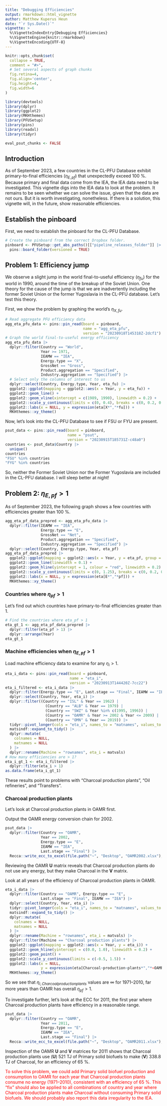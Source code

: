 ```yaml
---
title: "Debugging Efficiencies"
output: rmarkdown::html_vignette
author: Matthew Kuperus Heun
date: "`r Sys.Date()`"
vignette: >
  %\VignetteIndexEntry{Debugging Efficiencies}
  %\VignetteEngine{knitr::rmarkdown}
  %\VignetteEncoding{UTF-8}
---
```


```r
knitr::opts_chunk$set(
  collapse = TRUE,
  comment = "#>",
  # Set several aspects of graph chunks
  fig.retina=4,
  fig.align='center', 
  fig.height=4,
  fig.width=6
)
```

```r
library(devtools)
library(dplyr)
library(ggplot2)
library(MKHthemes)
library(PFUSetup)
library(pins)
library(readxl)
library(tidyr)

eval_psut_chunks <- FALSE
```


## Introduction

As of September 2023, a few countries 
in the CL-PFU Database exhibit 
primary-to-final efficiencies ($\eta_{E,pf}$)
that unexpectedly exceed 100 %. 
Because primary and final data come from the IEA, 
the IEA data need to be investigated.
This vignette digs into the IEA data to look at the problem.
It remains to be seen whether we can solve the issue,
given that the data are not ours. 
But it is worth investigating, nonetheless.
If there is a solution,
this vignette will, in the future,
show reasonable efficiencies. 


## Establish the pinboard

First, we need to establish the pinboard for the CL-PFU Database.

```r
# Create the pinboard from the correct Dropbox folder.
pinboard <- PFUSetup::get_abs_paths()[["pipeline_releases_folder"]] |> 
  pins::board_folder(versioned = TRUE)
```


## Problem 1: Efficiency jump

We observe a slight jump in the world final-to-useful efficiency ($\eta_{fu}$)
for the world in 1990, 
around the time of the breakup of the Soviet Union.
One theory for the cause of the jump
is that we are inadvertently including 
the former Soviet Union or 
the former Yugoslavia in the CL-PFU database.
Let's test this theory.

First, we show the problem
by graphing the world's $\eta_{X,fu}$.


```r
# Read aggregate PFU efficiency data
agg_eta_pfu_data <- pins::pin_read(board = pinboard,
                                   name = "agg_eta_pfu",
                                   version = "20230918T145318Z-2dcf1")
# Graph the world final-to-useful exergy efficiency
agg_eta_pfu_data |> 
  dplyr::filter(Country == "World", 
                Year >= 1971,
                IEAMW == "IEA",
                Energy.type == "X", 
                GrossNet == "Gross", 
                Product.aggregation == "Specified",
                Industry.aggregation == "Specified") |> 
  # Select only the columns of interest to us
  dplyr::select(Country, Energy.type, Year, eta_fu) |> 
  ggplot2::ggplot(mapping = ggplot2::aes(x = Year, y = eta_fu)) +
  ggplot2::geom_line() + 
  ggplot2::geom_vline(xintercept = c(1989, 1990), linewidth = 0.2) +
  ggplot2::scale_y_continuous(limits = c(0, 0.4), breaks = c(0, 0.2, 0.4, 0.6, 0.8, 1)) +
  ggplot2::labs(x = NULL, y = expression(eta[X*","*fu])) +
  MKHthemes::xy_theme()
```

Now, let's look into the CL-PFU Database to see if FSU or FYU are present.

```r
psut_data <- pins::pin_read(board = pinboard, 
                            name = "psut", 
                            version = "20230915T185731Z-c48a0")
countries <- psut_data$Country |> 
  unique()
countries
"FSU" %in% countries
"FYG" %in% countries
```

So, neither the Former Soviet Union nor the Former Yugoslavia
are included in the CL-PFU database.
I will sleep better at night!


## Problem 2: $\eta_{E,pf} > 1$

As of September 2023, 
the following graph shows a few countries with efficiencies
greater than 100 %.


```r
agg_eta_pf_data_prepred <- agg_eta_pfu_data |> 
  dplyr::filter(IEAMW == "IEA",
                Energy.type == "E", 
                GrossNet == "Net", 
                Product.aggregation == "Specified",
                Industry.aggregation == "Specified") |> 
  dplyr::select(Country, Energy.type, Year, eta_pf)
agg_eta_pf_data_prepred |> 
  ggplot2::ggplot(mapping = ggplot2::aes(x = Year, y = eta_pf, group = Country)) + 
  ggplot2::geom_line(linewidth = 0.1) + 
  ggplot2::geom_hline(yintercept = 1, colour = "red", linewidth = 0.2) +
  ggplot2::scale_y_continuous(limits = c(0, 1.25), breaks = c(0, 0.2, 0.4, 0.6, 0.8, 1)) +
  ggplot2::labs(x = NULL, y = expression(eta[E*","*pf])) +
  MKHthemes::xy_theme()  
```


### Countries where $\eta_{pf} > 1$

Let's find out which countries have primary-to-final efficiencies 
greater than 1.

```r
# Find the countries where eta_pf > 1
eta_gt_1 <- agg_eta_pf_data_prepred |> 
  dplyr::filter(eta_pf > 1) |> 
  dplyr::arrange(Year)
eta_gt_1
```

### Machine efficiencies when $\eta_{E,pf} > 1$

Load machine efficiency data to examine for any $\eta_i > 1$.

```r
eta_i_data <- pins::pin_read(board = pinboard,
                             name = "eta_i",
                             version = "20230913T144420Z-7cc22")
eta_i_filtered <- eta_i_data |> 
  dplyr::filter(Energy.type == "E", Last.stage == "Final", IEAMW == "IEA") |> 
  dplyr::select(Country, Year, eta_i) |>
  dplyr::filter((Country == "ISL" & Year == 1962) | 
                  (Country == "ALB" & Year == 1979) |
                  (Country == "SWZ" & Year %in% c(1995, 1996)) |
                  (Country == "OAMR" & Year >= 2002 & Year <= 2009) |
                  (Country == "OMN" & Year == 2019)) |> 
  tidyr::pivot_longer(cols = "eta_i", names_to = "matnames", values_to = "matvals") |> 
  matsindf::expand_to_tidy() |> 
  dplyr::mutate(
    colnames = NULL, 
    matnames = NULL
  ) |> 
  dplyr::rename(Machine = "rownames", eta_i = matvals)
# How many efficiencies are > 1?
eta_i_gt_1 <- eta_i_filtered |> 
  dplyr::filter(eta_i > 1)
as.data.frame(eta_i_gt_1)
```

These results point to problems with
"Charcoal production plants", 
"Oil refineries", and 
"Transfers".


### Charcoal production plants

Let's look at Charcoal production plants in OAMR first.

Output the OAMR energy conversion chain for 2002.

```r
psut_data |> 
  dplyr::filter(Country == "OAMR", 
                Year == 2002,
                Energy.type == "E",
                IEAMW == "IEA", 
                Last.stage == "Final") |> 
  Recca::write_ecc_to_excel(file.path("~", "Desktop", "OAMR2002.xlsx"), overwrite_file = TRUE)
```

Reviewing the OAMR **U** matrix reveals that
Charcoal production plants do not use any energy, 
but they make Charcoal in the **V** matrix. 

Look at all years of the efficiency of Charcoal production plants in OAMR.

```r
eta_i_data |> 
  dplyr::filter(Country == "OAMR", Energy.type == "E",
                Last.stage == "Final", IEAMW == "IEA") |> 
  dplyr::select(Country, Year, eta_i) |>
  tidyr::pivot_longer(cols = "eta_i", names_to = "matnames", values_to = "matvals") |>
  matsindf::expand_to_tidy() |> 
  dplyr::mutate(
    colnames = NULL, 
    matnames = NULL
  ) |> 
  dplyr::rename(Machine = "rownames", eta_i = matvals) |> 
  dplyr::filter(Machine == "Charcoal production plants") |> 
  ggplot2::ggplot(mapping = ggplot2::aes(x = Year, y = eta_i)) + 
  ggplot2::geom_hline(yintercept = c(0.0, 1.0), linewidth = 0.2) +
  ggplot2::geom_point() + 
  ggplot2::scale_y_continuous(limits = c(-0.5, 1.5)) + 
  ggplot2::labs(x = NULL, 
                y = expression(eta[Charcoal~production~plants*","*~OAMR])) +
  MKHthemes::xy_theme()
```

So we see that $\eta_{i, Charcoal production plants}$ values are $\infty$ 
for 1971--2010, far more years than OAMR has overall $\eta_{pf} > 1$.

To investigate further, let's look at the ECC for 2011, 
the first year where Charcoal production plants
have efficiency in a reasonable range.

```r
psut_data |> 
  dplyr::filter(Country == "OAMR", 
                Year == 2011,
                Energy.type == "E",
                IEAMW == "IEA", 
                Last.stage == "Final") |> 
  Recca::write_ecc_to_excel(file.path("~", "Desktop", "OAMR2011.xlsx"), overwrite_file = TRUE)
```

Inspection of the OAMR **U** and **V** matrices
for 2011 shows that
Charcoal production plants use (**U**)
521 TJ of Primary solid biofuels to make (**V**)
338.8 TJ of Charcoal, for an efficiency of
65 %.

<span style="color: red;">
To solve this problem, we could add Primary solid biofuel
production and consumption to OAMR for each year 
that Charcoal production plants consume no energy
(1971--2010), 
consistent with an efficiency of 65 %.
This "fix" should also be applied 
to all combinations of country and year where 
Charcoal production plants make Charcoal without consuming
Primary solid biofuels.
We should probably also report this data irregularity to the IEA.
</span>



